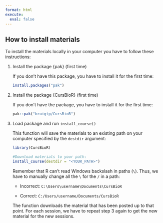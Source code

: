 ```yaml
---
format: html
execute:
  eval: false
---
```


## How to install materials

To install the materials locally in your computer you have to follow these instructions:

<ol>
<li> Install the package {pak} (first time)

If you don't have this package, you have to install it for the first time:

```r
install.packages("pak")
```

<li> Install the package {CursBioR} (first time)

If you don't have the package, you have to install it for the first time:

```r
pak::pak("bruigtp/CursBioR")
```

</li>

<li> Load package and run `install_course()`

This function will save the materials to an existing path on your computer specified by the `destdir` argument:

```r
library(CursBioR)

#Download materials to your path:
install_course(destdir = "<YOUR_PATH>")
```

Remember that R can't read Windows backslash in paths (`\`). Thus, we have to manually change all the `\` for the `/` in a path:

 - Incorrect: `C:\Users\username\Documents\CursBioR`

 - Correct: `C:/Users/username/Documents/CursBioR`

::: {.callout-important}
The function downloads the material that has been posted up to that point. For each session, we have to repeat step 3 again to get the new material for the new sessions.
:::

</li>
</ol>